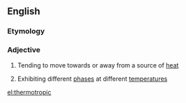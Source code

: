 ==English==

===Etymology===
{{confix|thermo|tropic}}

===Adjective===
{{en-adj}}

# {{biology|of a plant}} Tending to move towards or away from a source of [[heat]]
# {{physics|of a liquid crystal}} Exhibiting different [[phase]]s at different [[temperature]]s

[[el:thermotropic]]